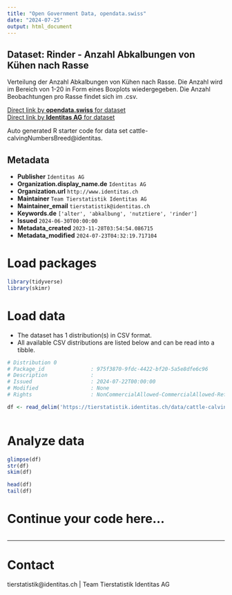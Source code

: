 ```yaml
---
title: "Open Government Data, opendata.swiss"
date: "2024-07-25"
output: html_document
---
```


## Dataset: Rinder - Anzahl Abkalbungen von Kühen nach Rasse

Verteilung der Anzahl Abkalbungen von Kühen nach Rasse. Die Anzahl wird im Bereich von 1-20 in Form eines Boxplots wiedergegeben. Die Anzahl Beobachtungen pro Rasse findet sich im .csv.

[Direct link by **opendata.swiss** for dataset](https://opendata.swiss/de/dataset/rinder-anzahl-abkalbungen-von-kuhen-nach-rasse)<br>
[Direct link by **Identitas AG** for dataset](https://tierstatistik.identitas.ch/)

Auto generated R starter code for data set cattle-calvingNumbersBreed@identitas.

## Metadata

- **Publisher** `Identitas AG`
- **Organization.display_name.de** `Identitas AG`
- **Organization.url** `http://www.identitas.ch`
- **Maintainer** `Team Tierstatistik Identitas AG`
- **Maintainer_email** `tierstatistik@identitas.ch`
- **Keywords.de** `['alter', 'abkalbung', 'nutztiere', 'rinder']`
- **Issued** `2024-06-30T00:00:00`
- **Metadata_created** `2023-11-28T03:54:54.086715`
- **Metadata_modified** `2024-07-23T04:32:19.717104`


# Load packages

```r

library(tidyverse)
library(skimr)

```

# Load data

-   The dataset has 1 distribution(s) in CSV format.
-   All available CSV distributions are listed below and can be read into a tibble.

```r

# Distribution 0
# Package_id               : 975f3870-9fdc-4422-bf20-5a5e8dfe6c96
# Description              : 
# Issued                   : 2024-07-22T00:00:00
# Modified                 : None
# Rights                   : NonCommercialAllowed-CommercialAllowed-ReferenceRequired

df <- read_delim('https://tierstatistik.identitas.ch/data/cattle-calvingNumbersBreed.csv')



```

# Analyze data

```r

glimpse(df)
str(df)
skim(df)

head(df)
tail(df)

```

# Continue your code here...

```r

```

------------------------------------------------------------------------

# Contact

tierstatistik@identitas.ch | Team Tierstatistik Identitas AG
